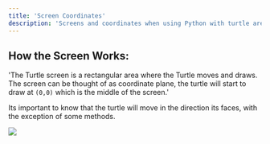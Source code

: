 ```yaml
---
title: 'Screen Coordinates'
description: 'Screens and coordinates when using Python with turtle are important to understand.'
---
```

## How the Screen Works: 
'The Turtle screen is a rectangular area where the Turtle moves and draws. The screen can be thought of as coordinate plane, the turtle will start to draw at `(0,0)` which is the middle of the screen.'

<Tip>Its important to know that the turtle will move in the direction its faces, with the exception of some methods.</Tip>

<Frame>
  <img src="/python/turtle/coordinateplane.png" />
</Frame>